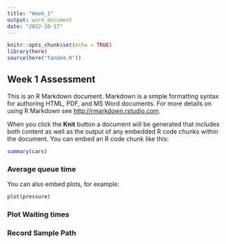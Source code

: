 ```yaml
---
title: "Week_1"
output: word_document
date: "2022-10-17"
---
```


```r
knitr::opts_chunk$set(echo = TRUE)
library(here)
source(here("Tandem.R"))
```

## Week 1 Assessment

This is an R Markdown document. Markdown is a simple formatting syntax for authoring HTML, PDF, and MS Word documents. For more details on using R Markdown see <http://rmarkdown.rstudio.com>.

When you click the **Knit** button a document will be generated that includes both content as well as the output of any embedded R code chunks within the document. You can embed an R code chunk like this:

```r
summary(cars)
```

### Average queue time

You can also embed plots, for example:

```r
plot(pressure)
```

### Plot Waiting times

### Record Sample Path

